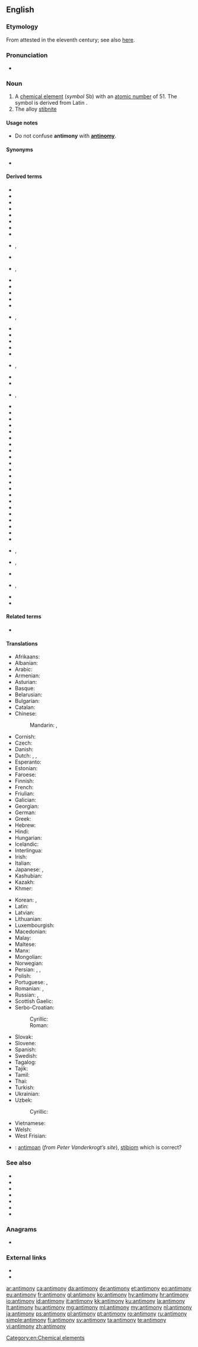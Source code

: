 ==English==
{{elements|Sb|tin|Sn|tellurium|Te}}
{{wikipedia}}

===Etymology===
From {{etyl|ML.|en}} {{m|la|antimonium}} attested in the eleventh century; see also [[w:Antimony#Etymology|here]].

===Pronunciation===
* {{a|UK}} {{IPA|/ˈæn.tɪ.mə.niː/|lang=en}}

===Noun===
{{en-noun|-}}

# A [[chemical element]] (''symbol'' Sb) with an [[atomic number]] of 51. The symbol is derived from Latin {{m|la|stibium}}.
# The alloy [[stibnite]]

====Usage notes====
* Do not confuse '''antimony''' with '''[[antinomy]]'''.

====Synonyms====
* {{l|en|stibium}}

====Derived terms====
{{rel-top|Derived terms}}
* {{l|en|antimonate}}
* {{l|en|antimonial}}
* {{l|en|antimonian}}
* {{l|en|antimoniate}}
* {{l|en|antimoniated}}
* {{l|en|antimonic}}
* {{l|en|antimonide}}
* {{l|en|antimonioso-}}
* {{l|en|antimonious}}, {{l|en|antimonous}}
* {{l|en|antimonite}}
* {{l|en|antimoniuret}}, {{l|en|antimoniuretted}}
* {{l|en|antimony blende}}
* {{l|en|antimony bloom}}
* {{l|en|antimony glance}}
* {{l|en|antimony hydride}}
* {{l|en|antimonyl}}
* {{l|en|antimony ocher}}, {{l|en|antimony ochre}}
* {{l|en|antimony oxide}}
* {{l|en|antimony oxysulfide}}
* {{l|en|antimony pentachloride}}
* {{l|en|antimony pentafluoride}}
* {{l|en|antimony pentoxide}}
* {{l|en|antimony pentasulfide}}, {{l|en|antimony pentasulphide}}
* {{l|en|antimony quintachloride}}
* {{l|en|antimony sesquioxide}}
* {{l|en|antimony sulfide}}, {{l|en|antimony sulphide}}
{{rel-mid}}
* {{l|en|antimony tetroxide}}
* {{l|en|antimony triacetate}}
* {{l|en|antimony tribromide}}
* {{l|en|antimony trichloride}}
* {{l|en|antimony trifluoride}}
* {{l|en|antimony trihydride}}
* {{l|en|antimony triiodide}}
* {{l|en|antimony trioxide}}
* {{l|en|antimony triselenide}}
* {{l|en|antimony tritelluride}}
* {{l|en|antimony vermilion}}
* {{l|en|arsenical antimony}}
* {{l|en|black antimony}}
* {{l|en|butter of antimony}}
* {{l|en|crocus of antimony}}
* {{l|en|crude antimony}}
* {{l|en|flowers of antimony}}
* {{l|en|glass of antimony}}
* {{l|en|gray antimony}}
* {{l|en|red antimony}}
* {{l|en|regulus of antimony}}
* {{l|en|saffron of antimony}}
* {{l|en|sulfurated antimony}}, {{l|en|sulphurated antimony}}
* {{l|en|sulfide of antimony}}, {{l|en|sulphide of antimony}}
* {{l|en|tartarated antimony}}
* {{l|en|pentasulfide antimony}}, {{l|en|pentasulphide antimony}}
* {{l|en|triphenylantimony}}
* {{l|en|white antimony}}
{{rel-bottom}}

====Related terms====
* {{l|en|antimonium}}

====Translations====
{{trans-top|chemical element}}
* Afrikaans: {{t|af|antimoon}}
* Albanian: {{t+|sq|antimon}}
* Arabic: {{t|ar|أَنْتِيمُون|m|tr=ʾantimūn}}
* Armenian: {{t+|hy|ծարիր}}
* Asturian: {{t|ast|antimoniu|m}}
* Basque: {{t|eu|antimonioa}}
* Belarusian: {{t|be|сурма́|f|sc=Cyrl}}
* Bulgarian: {{t|bg|антимо́н|m}}
* Catalan: {{t+|ca|antimoni|m}}
* Chinese:
*: Mandarin: {{t+|cmn|銻|sc=Hani}}, {{t+|cmn|锑|tr=tī|sc=Hani}}
* Cornish: {{t|kw|antymony}}
* Czech: {{t+|cs|antimon|m}}
* Danish: {{t+|da|antimon}}
* Dutch: {{t+|nl|antimonium|n}}, {{t+|nl|antimoon|n}}, {{t+|nl|stibium}}
* Esperanto: {{t|eo|antimono}}
* Estonian: {{t+|et|antimon}}
* Faroese: {{t|fo|antimon}}
* Finnish: {{t+|fi|antimoni}}
* French: {{t+|fr|antimoine|m}}
* Friulian: {{t|fur|antimoni}}
* Galician: {{t+|gl|antimonio}}
* Georgian: {{t|ka|სტიბიუმი|sc=Geor}}
* German: {{t+|de|Antimon|n}}
* Greek: {{t+|el|αντιμόνιο|n}}
* Hebrew: {{t+|he|אנטימון|m|tr=antimón|sc=Hebr}}
* Hindi: {{t+|hi|अंजन|tr=anjan|sc=Deva}}
* Hungarian: {{t+|hu|antimon}}
* Icelandic: {{t|is|antímon}}
* Interlingua: {{t|ia|antimonio}}
* Irish: {{t|ga|antamón}}
* Italian: {{t+|it|antimonio|m}}
* Japanese: {{t+|ja|アンチモン|tr=anchimon|sc=Jpan}}, {{t|ja|アンチモニー|tr=anchimonī|sc=Jpan}}
* Kashubian: {{t|csb|antimón}}
* Kazakh: {{t+|kk|сурьма|sc=Cyrl}}
* Khmer: {{t|km|អង់ទីម៉ាន់|tr=ɑngtiiman|sc=Khmr}}
{{trans-mid}}
* Korean: {{t+|ko|안티몬|sc=Kore}}, {{t|ko|안티모니|sc=Kore}}
* Latin: {{t+|la|stibium}}
* Latvian: {{t|lv|antimons}}
* Lithuanian: {{t+|lt|stibis}}
* Luxembourgish: {{t|lb|Antimon}}
* Macedonian: {{t|mk|антимон|m|sc=Cyrl}}
* Malay: {{t|ms|antimoni}}
* Maltese: {{t|mt|antimonju}}
* Manx: {{t|gv|antimoan}}
* Mongolian: {{t+|mn|будаг|sc=Cyrl}}
* Norwegian: {{t|no|antimon}}
* Persian: {{t|fa|انتیموان|tr=antimoân|sc=fa-Arab}}, {{t|fa|روی سخته|tr=ruy saxte}}, {{t+|fa|سرمه|tr=sorme}}
* Polish: {{t+|pl|antymon|m}}
* Portuguese: {{t+|pt|antimónio|m}} {{qualifier|Portugal}}, {{t+|pt|antimônio|m}} {{qualifier|Brazil}}
* Romanian: {{t+|ro|antimoniu|n}}, {{t+|ro|stibiu}}
* Russian: {{t+|ru|сурьма́|f}}, {{t|ru|сти́биум|m}}
* Scottish Gaelic: {{t|gd|antamòn}}
* Serbo-Croatian:
*: Cyrillic: {{t|sh|антимон|m|sc=Cyrl}}
*: Roman: {{t+|sh|antimon|m}}
* Slovak: {{t|sk|antimón|m}}
* Slovene: {{t+|sl|antimon|m}}
* Spanish: {{t+|es|antimonio|m}}
* Swedish: {{t+|sv|antimon|n}}
* Tagalog: {{t|tl|antimonyo}}
* Tajik: {{t|tg|сурьма|sc=Cyrl}}
* Tamil: {{t|ta|அந்திமன்}}
* Thai: {{t|th|พลวง|tr=pluang}}
* Turkish: {{t+|tr|antimon}}
* Ukrainian: {{t|uk|сурма́|f|sc=Cyrl}}
* Uzbek: {{t|uz|sur’ma}}
*: Cyrillic: {{t+|uz|сурьма|sc=Cyrl}}
* Vietnamese: {{t|vi|antimon}}
* Welsh: {{t+|cy|antimoni}}
* West Frisian: {{t|fy|antimoon|n}}
{{trans-bottom}}

{{trans-see|stibnite}}

<!--Remove this section once all of the translations below have been moved into the tables above.-->
{{checktrans-top}}
* {{ttbc|br}}: [[antimoan]] (''from Peter Vanderkrogt’s site''), [[stibiom]] {{g|m}} which is correct?
{{trans-bottom}}

===See also===
* {{l|en|allemonite}}
* {{l|en|kermesite}}
* {{l|en|leo ruber}}
* {{l|en|lupus metallorum}}
* {{l|en|plumbum nigrum}}
* {{l|en|proteus}}
* {{l|en|valentinite}}

===Anagrams===
* {{l|en|antinomy}}

===External links===
* {{R:WebMineral}}
* {{R:mindat}}

[[Category:en:Chemical elements]]

[[ar:antimony]]
[[ca:antimony]]
[[da:antimony]]
[[de:antimony]]
[[et:antimony]]
[[eo:antimony]]
[[eu:antimony]]
[[fr:antimony]]
[[gl:antimony]]
[[ko:antimony]]
[[hy:antimony]]
[[hr:antimony]]
[[io:antimony]]
[[id:antimony]]
[[it:antimony]]
[[kk:antimony]]
[[ku:antimony]]
[[la:antimony]]
[[lt:antimony]]
[[hu:antimony]]
[[mg:antimony]]
[[ml:antimony]]
[[my:antimony]]
[[nl:antimony]]
[[ja:antimony]]
[[ps:antimony]]
[[pl:antimony]]
[[pt:antimony]]
[[ro:antimony]]
[[ru:antimony]]
[[simple:antimony]]
[[fi:antimony]]
[[sv:antimony]]
[[ta:antimony]]
[[te:antimony]]
[[vi:antimony]]
[[zh:antimony]]
